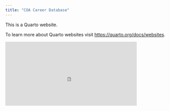 ```yaml
---
title: "COA Career Database"
---
```


This is a Quarto website.

To learn more about Quarto websites visit <https://quarto.org/docs/websites>.


```{=html}
<div style="overflow: hidden;position: relative; height:200px;"  >
      <iframe class="" rel="nofollow" style="height: 800px; width:1400px; transform: scale(0.294167) !important; transform-origin: 0px 0px;" frameborder="0" scrolling="no" 
      src="https://2mmd8q-rudolfs-lukasevics.shinyapps.io/internships_app/"></iframe></div>
```